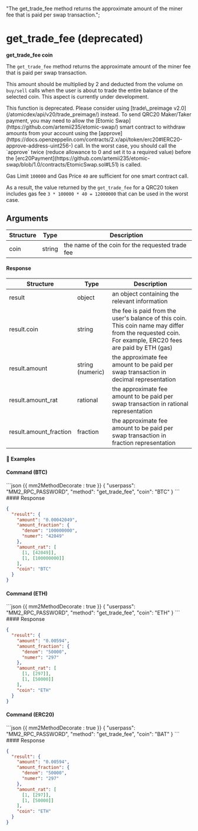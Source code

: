   "The get_trade_fee method returns the approximate amount of the miner fee that is paid per swap transaction.";

# get\_trade\_fee (deprecated)

**get\_trade\_fee coin**

The `get_trade_fee` method returns the approximate amount of the miner fee that is paid per swap transaction.

This amount should be multiplied by 2 and deducted from the volume on `buy/sell` calls when the user is about to trade the entire balance of the selected coin. This aspect is currently under development.

<Note>
  This function is deprecated. Please consider using [trade\_preimage v2.0](/atomicdex/api/v20/trade_preimage/) instead.
</Note>

<Note>
  To send QRC20 Maker/Taker payment, you may need to allow the [Etomic Swap](https://github.com/artemii235/etomic-swap/) smart contract to withdraw amounts from your account using the [approve](https://docs.openzeppelin.com/contracts/2.x/api/token/erc20#IERC20-approve-address-uint256-) call.
  In the worst case, you should call the `approve` twice (reduce allowance to 0 and set it to a required value) before the [erc20Payment](https://github.com/artemii235/etomic-swap/blob/1.0/contracts/EtomicSwap.sol#L51) is called.

  Gas Limit `100000` and Gas Price `40` are sufficient for one smart contract call.

  As a result, the value returned by the `get_trade_fee` for a QRC20 token includes gas fee `3 * 100000 * 40 = 12000000` that can be used in the worst case.
</Note>

## Arguments

| Structure | Type   | Description                                      |
| --------- | ------ | ------------------------------------------------ |
| coin      | string | the name of the coin for the requested trade fee |

#### Response

| Structure               | Type             | Description                                                                                                                                            |
| ----------------------- | ---------------- | ------------------------------------------------------------------------------------------------------------------------------------------------------ |
| result                  | object           | an object containing the relevant information                                                                                                          |
| result.coin             | string           | the fee is paid from the user's balance of this coin. This coin name may differ from the requested coin. For example, ERC20 fees are paid by ETH (gas) |
| result.amount           | string (numeric) | the approximate fee amount to be paid per swap transaction in decimal representation                                                                   |
| result.amount\_rat      | rational         | the approximate fee amount to be paid per swap transaction in rational representation                                                                  |
| result.amount\_fraction | fraction         | the approximate fee amount to be paid per swap transaction in fraction representation                                                                  |

#### 📌 Examples

#### Command (BTC)

<CodeGroup title="" tag="POST" label="get_trade_fee">
  ```json {{ mm2MethodDecorate : true }}
  {
    "userpass": "MM2_RPC_PASSWORD",
    "method": "get_trade_fee",
    "coin": "BTC"
  }
  ```
</CodeGroup>

<CollapsibleSection expandedText="Hide Response" collapsedText="Show Response">
  #### Response

  ```json
  {
    "result": {
      "amount": "0.00042049",
      "amount_fraction": {
        "denom": "100000000",
        "numer": "42049"
      },
      "amount_rat": [
        [1, [42049]],
        [1, [100000000]]
      ],
      "coin": "BTC"
    }
  }
  ```
</CollapsibleSection>

#### Command (ETH)

<CodeGroup title="" tag="POST" label="get_trade_fee">
  ```json {{ mm2MethodDecorate : true }}
  {
    "userpass": "MM2_RPC_PASSWORD",
    "method": "get_trade_fee",
    "coin": "ETH"
  }
  ```
</CodeGroup>

<CollapsibleSection expandedText="Hide Response" collapsedText="Show Response">
  #### Response

  ```json
  {
    "result": {
      "amount": "0.00594",
      "amount_fraction": {
        "denom": "50000",
        "numer": "297"
      },
      "amount_rat": [
        [1, [297]],
        [1, [50000]]
      ],
      "coin": "ETH"
    }
  }
  ```
</CollapsibleSection>

#### Command (ERC20)

<CodeGroup title="" tag="POST" label="get_trade_fee">
  ```json {{ mm2MethodDecorate : true }}
  {
    "userpass": "MM2_RPC_PASSWORD",
    "method": "get_trade_fee",
    "coin": "BAT"
  }
  ```
</CodeGroup>

<CollapsibleSection expandedText="Hide Response" collapsedText="Show Response">
  #### Response

  ```json
  {
    "result": {
      "amount": "0.00594",
      "amount_fraction": {
        "denom": "50000",
        "numer": "297"
      },
      "amount_rat": [
        [1, [297]],
        [1, [50000]]
      ],
      "coin": "ETH"
    }
  }
  ```
</CollapsibleSection>

